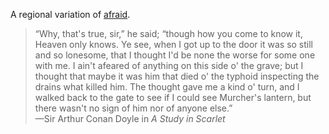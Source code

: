 A regional variation of [[afraid]].

<blockquote>
&ldquo;Why, that's true, sir,&rdquo; he said; &ldquo;though how you come to
know it, Heaven only knows.  Ye see, when I got up to the door
it was so still and so lonesome, that I thought I'd be none
the worse for some one with me.  I ain't afeared of anything
on this side o' the grave; but I thought that maybe it was him
that died o' the typhoid inspecting the drains what killed him.
The thought gave me a kind o' turn, and I walked back to the
gate to see if I could see Murcher's lantern, but there
wasn't no sign of him nor of anyone else.&rdquo;
<BR>
&mdash;Sir Arthur Conan Doyle in ''A Study in Scarlet''
 
</blockquote>